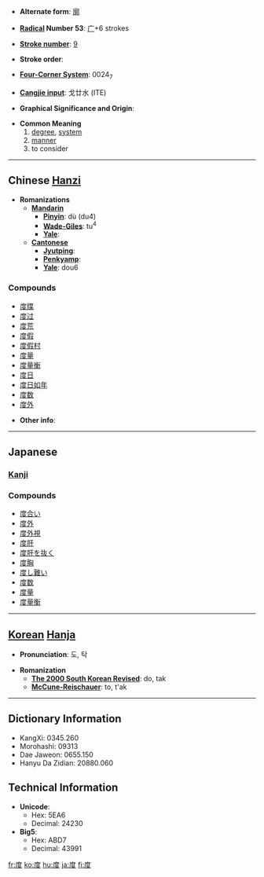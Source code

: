 * '''Alternate form''': [[廓]]

* '''[[Wiktionary:Chinese radical index| Radical]] Number 53''': [[Wiktionary:Chinese radical index 广|广]]+6 strokes

* '''[[Wiktionary:Chinese total strokes index|Stroke number]]''': [[Wiktionary:Chinese total strokes index 9|9]]

* '''Stroke order''': 

* '''[[Wiktionary:Chinese four corner index|Four-Corner System]]''': 0024<sub>7</sub>

* '''[[Wiktionary:Chinese Cangjie index|Cangjie input]]''': 戈廿水 (ITE)

* '''Graphical Significance and Origin''': 

* '''Common Meaning'''
*# [[degree]], [[system]]
*# [[manner]]
*# to consider

----

== Chinese [[Hanzi]] ==

* '''Romanizations'''
** '''[[Mandarin]]'''
*** '''[[Pinyin]]''': dù (du4)
*** '''[[Wade-Giles]]''': tu<sup>4</sup>
*** '''[[Yale]]''': 
** '''[[Cantonese]]'''
*** '''[[Jyutping]]''':
*** '''[[Penkyamp]]''': 
*** '''[[Yale]]''': dou6

===Compounds===
*[[度牒]]
*[[度过]]
*[[度荒]]
*[[度假]]
*[[度假村]]
*[[度量]]
*[[度量衡]]
*[[度日]]
*[[度日如年]]
*[[度数]]
*[[度外]]

* '''Other info''': 

----

== Japanese ==
=== [[Kanji]] ===
{{kanji
|[[たく]] (taku), [[ど]] (do), [[と]] (to)
|[[たび]] (tabi), [[はかる]] (hakaru), [[めもり]] (memori)|rs=广06|grade=3}}

===Compounds===
*[[度合い]]
*[[度外]]
*[[度外視]]
*[[度肝]]
*[[度肝を抜く]]
*[[度胸]]
*[[度し難い]]
*[[度数]]
*[[度量]]
*[[度量衡]]

----

== [[Korean]] [[Hanja]] ==

* '''Pronunciation''': 도, 탁

* '''Romanization'''
** '''[[The 2000 South Korean Revised Romanization|The 2000 South Korean Revised]]''': do, tak
** '''[[McCune-Reischauer]]''': to, t'ak

----

== Dictionary Information ==

* KangXi: 0345.260
* Morohashi: 09313
* Dae Jaweon: 0655.150
* Hanyu Da Zidian: 20880.060

== Technical Information ==

* '''Unicode''':
** Hex: 5EA6
** Decimal: 24230
* '''Big5''':
** Hex: ABD7
** Decimal: 43991

[[fr:度]]
[[ko:度]]
[[hu:度]]
[[ja:度]]
[[fi:度]]